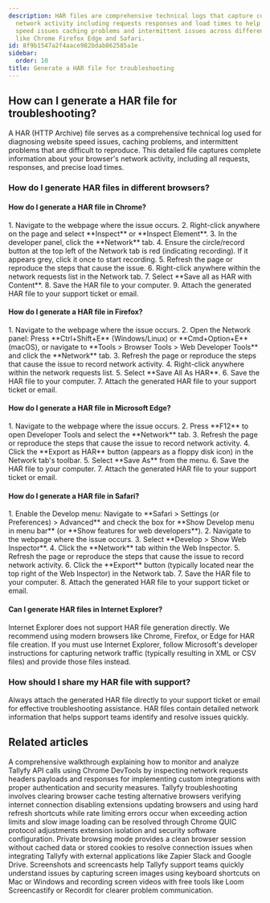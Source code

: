 ```yaml
---
description: HAR files are comprehensive technical logs that capture complete browser
  network activity including requests responses and load times to help diagnose website
  speed issues caching problems and intermittent issues across different browsers
  like Chrome Firefox Edge and Safari.
id: 8f9b1547a2f4aace982bdab862585a1e
sidebar:
  order: 10
title: Generate a HAR file for troubleshooting
---
```



## How can I generate a HAR file for troubleshooting?

A HAR (HTTP Archive) file serves as a comprehensive technical log used for diagnosing website speed issues, caching problems, and intermittent problems that are difficult to reproduce. This detailed file captures complete information about your browser's network activity, including all requests, responses, and precise load times.

### How do I generate HAR files in different browsers?

#### How do I generate a HAR file in Chrome?

<Steps>
1. Navigate to the webpage where the issue occurs.
2. Right-click anywhere on the page and select **Inspect** or **Inspect Element**.
3. In the developer panel, click the **Network** tab.
4. Ensure the circle/record button at the top left of the Network tab is red (indicating recording). If it appears grey, click it once to start recording.
5. Refresh the page or reproduce the steps that cause the issue.
6. Right-click anywhere within the network requests list in the Network tab.
7. Select **Save all as HAR with Content**.
8. Save the HAR file to your computer.
9. Attach the generated HAR file to your support ticket or email.
</Steps>

#### How do I generate a HAR file in Firefox?

<Steps>
1. Navigate to the webpage where the issue occurs.
2. Open the Network panel: Press **Ctrl+Shift+E** (Windows/Linux) or **Cmd+Option+E** (macOS), or navigate to **Tools > Browser Tools > Web Developer Tools** and click the **Network** tab.
3. Refresh the page or reproduce the steps that cause the issue to record network activity.
4. Right-click anywhere within the network requests list.
5. Select **Save All As HAR**.
6. Save the HAR file to your computer.
7. Attach the generated HAR file to your support ticket or email.
</Steps>

#### How do I generate a HAR file in Microsoft Edge?

<Steps>
1. Navigate to the webpage where the issue occurs.
2. Press **F12** to open Developer Tools and select the **Network** tab.
3. Refresh the page or reproduce the steps that cause the issue to record network activity.
4. Click the **Export as HAR** button (appears as a floppy disk icon) in the Network tab's toolbar.
5. Select **Save As** from the menu.
6. Save the HAR file to your computer.
7. Attach the generated HAR file to your support ticket or email.
</Steps>

#### How do I generate a HAR file in Safari?

<Steps>
1. Enable the Develop menu: Navigate to **Safari > Settings (or Preferences) > Advanced** and check the box for **Show Develop menu in menu bar** (or **Show features for web developers**).
2. Navigate to the webpage where the issue occurs.
3. Select **Develop > Show Web Inspector**.
4. Click the **Network** tab within the Web Inspector.
5. Refresh the page or reproduce the steps that cause the issue to record network activity.
6. Click the **Export** button (typically located near the top right of the Web Inspector) in the Network tab.
7. Save the HAR file to your computer.
8. Attach the generated HAR file to your support ticket or email.
</Steps>

#### Can I generate HAR files in Internet Explorer?

Internet Explorer does not support HAR file generation directly. We recommend using modern browsers like Chrome, Firefox, or Edge for HAR file creation. If you must use Internet Explorer, follow Microsoft's developer instructions for capturing network traffic (typically resulting in XML or CSV files) and provide those files instead.

### How should I share my HAR file with support?

Always attach the generated HAR file directly to your support ticket or email for effective troubleshooting assistance. HAR files contain detailed network information that helps support teams identify and resolve issues quickly.


## Related articles
<CardGrid>
<LinkTitleCard header="<b>Open Api > Sniff API calls using Chrome</b>" href="/products/pro/integrations/open-api/how-to-sniff-api-calls-using-chrome/" > A comprehensive walkthrough explaining how to monitor and analyze Tallyfy API calls using Chrome DevTools by inspecting network requests headers payloads and responses for implementing custom integrations with proper authentication and security measures. </LinkTitleCard>
<LinkTitleCard header="<b>Miscellaneous > Troubleshooting</b>" href="/products/pro/miscellaneous/troubleshooting/" > Tallyfy troubleshooting involves clearing browser cache testing alternative browsers verifying internet connection disabling extensions updating browsers and using hard refresh shortcuts while rate limiting errors occur when exceeding action limits and slow image loading can be resolved through Chrome QUIC protocol adjustments extension isolation and security software configuration. </LinkTitleCard>
<LinkTitleCard header="<b>Miscellaneous > Connect Tallyfy to other apps using private browsing</b>" href="/products/pro/miscellaneous/how-to-connect-tallyfy-to-other-apps-using-private-browsing/" > Private browsing mode provides a clean browser session without cached data or stored cookies to resolve connection issues when integrating Tallyfy with external applications like Zapier Slack and Google Drive. </LinkTitleCard>
<LinkTitleCard header="<b>Support > Share screenshots and screencasts with Tallyfy support</b>" href="/products/pro/miscellaneous/support/how-to-share-screenshots-and-screencasts-with-tallyfy-support/" > Screenshots and screencasts help Tallyfy support teams quickly understand issues by capturing screen images using keyboard shortcuts on Mac or Windows and recording screen videos with free tools like Loom Screencastify or Recordit for clearer problem communication. </LinkTitleCard>
</CardGrid>